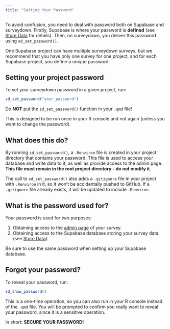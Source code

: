 ```yaml
---
title: "Setting Your Password"
---
```


::: {.callout-note}

To avoid confusion, you need to deal with password both on Supabase and surveydown. Firstly, Supabase is where your password is **defined** (see [Store Data](database.html#create-a-supabase-project) for details). Then, on surveydown, you deliver this password using `sd_set_password()`.

:::

::: {.callout-tip}

One Supabase project can have multiple surveydown surveys, but we recommend that you have only one survey for one project, and for each Supabase project, you define a unique password.

:::
## Setting your project password

To set your surveydown password in a given project, run:

```r
sd_set_password("your_password")
```

::: {.callout-important}

Do **NOT** put the `sd_set_password()` function in your `.qmd` file!

:::

This is designed to be run once in your R console and not again (unless you want to change the password).

## What does this do?

By running `sd_set_password()`, a `.Renviron` file is created in your project directory that contains your password. This file is used to access your database and write data to it, as well as provide access to the admin page. **This file must remain in the root project directory - do not modify it**.

The call to `sd_set_password()` also adds a `.gitignore` file in your project with `.Renviron` in it, so it won't be accidentally pushed to GitHub. If a `.gitignore` file already exists, it will be updated to include `.Renviron`.

## What is the password used for?

Your password is used for two purposes:

1. Obtaining access to the [admin page](config-options.qmd#admin-page) of your survey.
2. Obtaining access to the Supabase database storing your survey data (see [Store Data](store-data.qmd)).

::: {.callout-important}

Be sure to use the same password when setting up your Supabase database.

:::

## Forgot your password?

To reveal your password, run:

```r
sd_show_password()
```

::: {.callout-important}

This is a one-time operation, so you can also run in your R console instead of the `.qmd` file. You will be prompted to confirm you really want to reveal your password, since it is a sensitive operation.

In short: **SECURE YOUR PASSWORD!**

:::